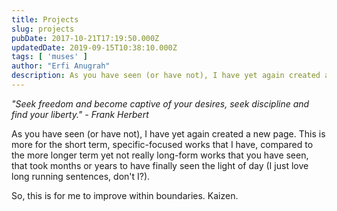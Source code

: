 ```yaml
---
title: Projects
slug: projects
pubDate: 2017-10-21T17:19:50.000Z
updatedDate: 2019-09-15T10:38:10.000Z
tags: [ 'muses' ]
author: "Erfi Anugrah"
description: As you have seen (or have not), I have yet again created a new page. This is more for the short term, specific-focused works that I have, compared to the more longer term yet not really long-form works that you have seen, that took months or years to have finally seen the light of day (I just love long running sentences, don't I?).
---
```


*"Seek freedom and become captive of your desires, seek discipline and find your liberty." - Frank Herbert*

As you have seen (or have not), I have yet again created a new page. This is more for the short term, specific-focused works that I have, compared to the more longer term yet not really long-form works that you have seen, that took months or years to have finally seen the light of day (I just love long running sentences, don't I?).

So, this is for me to improve within boundaries. Kaizen.
